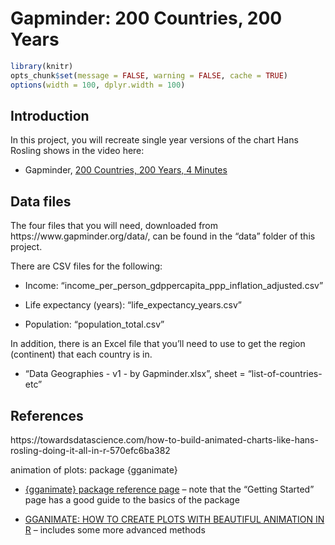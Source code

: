 <!-- 
This file by Martin Monkman 
is licensed under a Creative Commons Attribution 4.0 International License
https://creativecommons.org/licenses/by/4.0/  
-->


# Gapminder:  200 Countries, 200 Years {#gapminder200}


```r
library(knitr)
opts_chunk$set(message = FALSE, warning = FALSE, cache = TRUE)
options(width = 100, dplyr.width = 100)

```

## Introduction {#gapminder200-intro}


In this project, you will recreate  single year versions of the chart Hans Rosling shows in the video here:

* Gapminder, [200 Countries, 200 Years, 4 Minutes](https://www.gapminder.org/videos/200-years-that-changed-the-world-bbc/)




## Data files {#gapminder200-data}

The four files that you will need, downloaded from https://www.gapminder.org/data/, can be found in the "data" folder of this project.

There are CSV files for the following:

* Income: "income_per_person_gdppercapita_ppp_inflation_adjusted.csv"

* Life expectancy (years): "life_expectancy_years.csv"

* Population: "population_total.csv"

In addition, there is an Excel file that you'll need to use to get the region (continent) that each country is in. 

* "Data Geographies - v1 - by Gapminder.xlsx", sheet = "list-of-countries-etc"






## References {#gapminder200-ref}

https://towardsdatascience.com/how-to-build-animated-charts-like-hans-rosling-doing-it-all-in-r-570efc6ba382

animation of plots: package {gganimate}

* [{gganimate} package reference page](https://gganimate.com/index.html) -- note that the "Getting Started" page has a good guide to the basics of the package

* [GGANIMATE: HOW TO CREATE PLOTS WITH BEAUTIFUL ANIMATION IN R](https://www.datanovia.com/en/blog/gganimate-how-to-create-plots-with-beautiful-animation-in-r/) -- includes some more advanced methods

